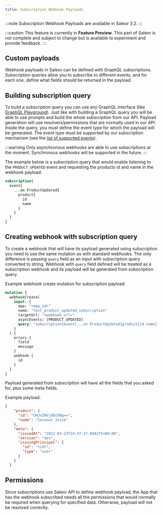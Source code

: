 ```yaml
---
title: Subscription Webhook Payloads
---
```


:::note
Subscription Webhook Payloads are available in Saleor 3.2.
:::

:::caution
This feature is currently in **Feature Preview**. This part of Saleor is not complete
and subject to change but is available to experiment and provide feedback.
:::


## Custom payloads

Webhook payloads in Saleor can be defined with GraphQL subscriptions. Subscription queries allow you to subscribe to different events, and for each one, define what fields should be returned in the payload.

## Building subscription query

To build a subscription query you can use any GraphQL interface (like [GraphQL Playground](developer/getting-started/playground.mdx)). Just like with
building a GraphQL query you will be able to use prompts and build the whole subscription from our API. Payload generation will use resolvers/permissions that are normally used in our API.
Inside the query, you must define the event type for which the payload will be generated. The event type must be supported by our subscription mechanism (see the [list of supported events](developer/api-reference/unions/event.mdx)).

:::warning
Only asynchronous webhooks are able to use subscriptions at the moment. Synchronous webhooks will be supported in the future.
:::

The example below is a subscription query that would enable listening to the `PRODUCT_UPDATED` event and requesting the products id and name in the webhook payload:

```graphql
subscription{
  event{
    ...on ProductUpdated{
      product{
        id
        name
      }
    }
  }
}
```



## Creating webhook with subscription query

To create a webhook that will have its payload generated using subscription you need to use the same mutation as with standard webhooks. The only difference is passing `query` field as an input with subscription query converted to string.
Webhook with `query` field defined will be treated as a subscription webhook and its payload will be generated from subscription query.

Example webhook create mutation for subscription payload:

```graphql
mutation {
  webhookCreate(
    input: {
      app: "<app_id>"
      name: "test_product_updated_subscription"
      targetUrl: "<webhook_url>"
      asyncEvents: [PRODUCT_UPDATED]
      query: "subscription{event{...on ProductUpdated{product{id name}}}}"
    }
  ) {
    errors {
      field
      message
    }
    webhook {
      id
    }
  }
}
```


Payload generated from subscription will have all the fields that you asked for, plus some meta fields.

Example payload:

```json
{
    "product": {
      "id": "UHJvZHVjdDo3Ng==",
      "name": "Coconut Juice"
    },
    "meta": {
      "issuedAt": "2022-03-23T14:37:27.084275+00:00",
      "version": "dev",
      "issuingPrincipal": {
        "id": "<id>",
        "type": "user"
      }
    }
  }
```

## Permissions

Since subscriptions use Saleor API to define webhook payload, the App that has the webhook subscribed needs all the permissions that would normally be required when querying for specified data. Otherwise, payload will not be resolved correctly.
